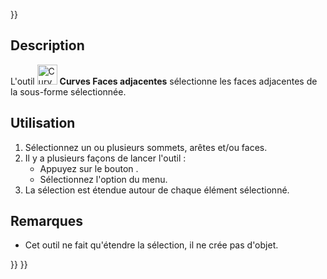 <languages/>
{{UnfinishedDocu{{#translation:}}}}

{{Docnav/fr
|[[Curves_ToConsole/fr|Vers console]]
|[[Curves_BSplineToConsole/fr|Script pour B-spline]]
|[[Curves_Workbench/fr|Atelier Curves]]
|IconL=Curves_ToConsole.svg
|IconR=Curves_BSplineToConsole.svg
|IconC=Curves_workbench_icon.svg
}}

{{GuiCommand/fr
|Name=Curves AdjacentFaces
|Name/fr=Curves Faces adjacentes
|MenuLocation=Misc. → Select Adjacent faces
|Workbenches=[[Curves_Workbench/fr|Curves]]
}}

==Description==

L'outil [[Image:Curves_AdjacentFaces.svg|32px]] '''Curves Faces adjacentes'''  sélectionne les faces adjacentes de la sous-forme sélectionnée.

<span id="Usage"></span>
==Utilisation==

# Sélectionnez un ou plusieurs sommets, arêtes et/ou faces.
# Il y a plusieurs façons de lancer l'outil :
#* Appuyez sur le bouton {{Button|[[Image:Curves_AdjacentFaces.svg|16px]] [[Curves_AdjacentFaces/fr|Select Adjacent faces]]}}.
#* Sélectionnez l'option {{MenuCommand|Misc. → [[Image:Curves_AdjacentFaces.svg|16px]] Select Adjacent faces}} du menu.
# La sélection est étendue autour de chaque élément sélectionné.

<span id="Notes"></span>
==Remarques==

* Cet outil ne fait qu'étendre la sélection, il ne crée pas d'objet.


{{Docnav/fr
|[[Curves_ToConsole/fr|Vers console]]
|[[Curves_BSplineToConsole/fr|Script pour B-spline]]
|[[Curves_Workbench/fr|Atelier Curves]]
|IconL=Curves_ToConsole.svg
|IconR=Curves_BSplineToConsole.svg
|IconC=Curves_workbench_icon.svg
}}

{{Curves Tools navi{{#translation:}}}}
{{Userdocnavi{{#translation:}}}}